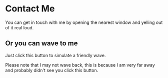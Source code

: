 
# Contact Me

You can get in touch with me by opening the
nearest window and yelling out of it real loud.

## Or you can wave to me

Just click this button to simulate a friendly wave.

<Wave />

Please note that I may not wave back, this is because
I am very far away and probably didn't see you click this button.
